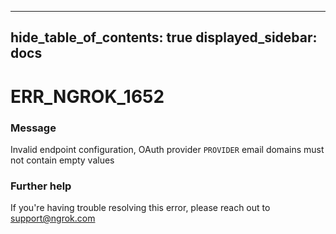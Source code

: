 

---
hide_table_of_contents: true
displayed_sidebar: docs
---


# ERR_NGROK_1652

### Message
Invalid endpoint configuration, OAuth provider `PROVIDER` email domains must not contain empty values

<ErrorDetails />



### Further help
If you're having trouble resolving this error, please reach out to [support@ngrok.com](mailto:support@ngrok.com?subject=Help%20with%20ERR_NGROK_1652)

